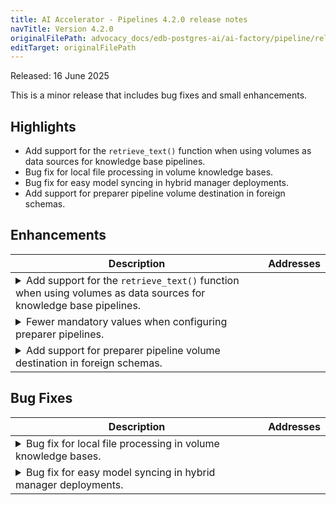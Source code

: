 ```yaml
---
title: AI Accelerator - Pipelines 4.2.0 release notes
navTitle: Version 4.2.0
originalFilePath: advocacy_docs/edb-postgres-ai/ai-factory/pipeline/rel_notes/src/rel_notes_4.2.0.yml
editTarget: originalFilePath
---
```


Released: 16 June 2025

This is a minor release that includes bug fixes and small enhancements.

## Highlights

- Add support for the `retrieve_text()` function when using volumes as data sources for knowledge base pipelines.
- Bug fix for local file processing in volume knowledge bases.
- Bug fix for easy model syncing in hybrid manager deployments.
- Add support for preparer pipeline volume destination in foreign schemas.

## Enhancements

<table class="table w-100"><thead><tr><th>Description</th><th width="10%">Addresses</th></tr></thead><tbody>
<tr><td><details><summary>Add support for the <code>retrieve_text()</code> function when using volumes as data sources for knowledge base pipelines.</summary><hr/><p>The <code>retrieve_text()</code> function can now be used with knowledge bases that use volumes as data source. Previously, only <code>retrieve_key()</code> was supported and users had to manually load the content of the objects in they application.</p>
</details></td><td></td></tr>
<tr><td><details><summary>Fewer mandatory values when configuring preparer pipelines.</summary><hr/><p>Added default values for some preparer pipeline options to reduce the number of mandatory settings.</p>
</details></td><td></td></tr>
<tr><td><details><summary>Add support for preparer pipeline volume destination in foreign schemas.</summary><hr/><p>Volumes used as destinations for preparer pipelines can now be located in arbitrary schemas within the postgres database. This completes &quot;schema support&quot; for AIDB.</p>
</details></td><td></td></tr>
</tbody></table>


## Bug Fixes

<table class="table w-100"><thead><tr><th>Description</th><th width="10%">Addresses</th></tr></thead><tbody>
<tr><td><details><summary>Bug fix for local file processing in volume knowledge bases.</summary><hr/><p>An issue existed where a number of local files in a volume knowledge base were not processed due to an issue with the ordering of file results. This has been fixed.</p>
</details></td><td></td></tr>
<tr><td><details><summary>Bug fix for easy model syncing in hybrid manager deployments.</summary><hr/><p>The <code>sync_hcp_models()</code> function used to automatically create AIDB models in hybrid manager deployments resulted in non-working model configurations. This is now fixed.</p>
</details></td><td></td></tr>
</tbody></table>


